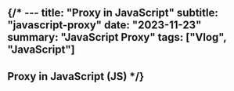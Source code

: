 {/* ---
title: "Proxy in JavaScript"
subtitle: "javascript-proxy"
date: "2023-11-23"
summary: "JavaScript Proxy"
tags: ["Vlog", "JavaScript"]
---

## Proxy in JavaScript (JS) */}